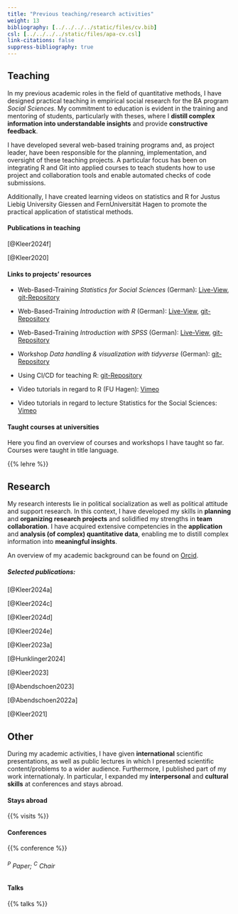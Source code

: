 ```yaml
---
title: "Previous teaching/research activities"
weight: 13
bibliography: [../../../../static/files/cv.bib]
csl: [../../../../static/files/apa-cv.csl]
link-citations: false
suppress-bibliography: true 
---
```


## Teaching 

In my previous academic roles in the field of quantitative methods, I have designed practical teaching in empirical social research for the BA program *Social Sciences*. My commitment to education is evident in the training and mentoring of students, particularly with theses, where I **distill complex information into understandable insights** and provide **constructive feedback**.

I have developed several web-based training programs and, as project leader, have been responsible for the planning, implementation, and oversight of these teaching projects. A particular focus has been on integrating R and Git into applied courses to teach students how to use project and collaboration tools and enable automated checks of code submissions.

Additionally, I have created learning videos on statistics and R for Justus Liebig University Giessen and FernUniversität Hagen to promote the practical application of statistical methods.


#### Publications in teaching
[@Kleer2024f] 

[@Kleer2020]

#### Links to projects' resources

- Web-Based-Training *Statistics for Social Sciences* (German): [Live-View](https://uni-giessen.de/methoden-ifp-stats101), [git-Repository](https://gitlab.ub.uni-giessen.de/methoden-politik/einstieg-in-statistik)

- Web-Based-Training *Introduction with R* (German): [Live-View](https://uni-giessen.de/methoden-ifp-r), [git-Repository](https://gitlab.ub.uni-giessen.de/methoden-politik/einstieg-in-r)

- Web-Based-Training *Introduction with SPSS* (German): [Live-View](https://uni-giessen.de/methoden-ifp-spss), [git-Repository](https://gitlab.ub.uni-giessen.de/methoden-politik/einstieg-in-spss)

- Workshop *Data handling & visualization with tidyverse* (German): [git-Repository](https://gitlab.com/bpkleer/tidyverse-course)

- Using CI/CD for teaching R: [git-Repository](https://gitlab.com/bpkleer/ci-cd-teaching)

- Video tutorials in regard to R (FU Hagen): [Vimeo](https://youtube.com/playlist?list=PL30dYVYYotm_19tT4z3bDcxlzgZzR4Gzp&si=8m2iUi5nun2w54gV)

- Video tutorials in regard to lecture Statistics for the Social Sciences: [Vimeo](https://www.youtube.com/playlist?list=PL30dYVYYotm9kvGnrAwp-F6mFnZhAOdlK)

#### Taught courses at universities
Here you find an overview of courses and workshops I have taught so far. Courses were taught in title language.

{{% lehre %}}  

## Research
My research interests lie in political socialization as well as political attitude and support research. In this context, I have developed my skills in **planning** and **organizing research projects** and solidified my strengths in **team collaboration**. I have acquired extensive competencies in the **application** and **analysis (of complex) quantitative data**, enabling me to distill complex information into **meaningful insights**.

An overview of my academic background can be found on [Orcid](https://orcid.org/0000-0003-1935-387X).


##### Selected publications:

[@Kleer2024a]

[@Kleer2024c]

[@Kleer2024d]

[@Kleer2024e]

[@Kleer2023a]

[@Hunklinger2024]

[@Kleer2023]

[@Abendschoen2023]

[@Abendschoen2022a]

[@Kleer2021]

## Other

During my academic activities, I have given **international** scientific presentations, as well as public lectures in which I presented scientific content/problems to a wider audience. Furthermore, I published part of my work internationaly. In particular, I expanded my **interpersonal** and **cultural skills** at conferences and stays abroad.

#### Stays abroad

{{% visits %}}

#### Conferences

{{% conference %}}
<h6><sup>P</sup> Paper; <sup>C</sup> Chair</h6>

#### Talks

{{% talks %}}
